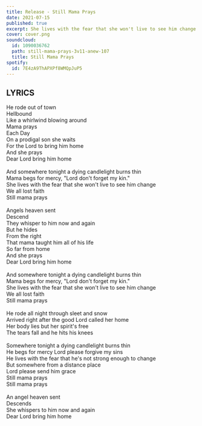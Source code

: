 ```yaml
---
title: Release - Still Mama Prays
date: 2021-07-15
published: true
excerpt: She lives with the fear that she won't live to see him change.
cover: cover.png
soundcloud:
  id: 1090036762
  path: still-mama-prays-3v11-anew-107
  title: Still Mama Prays
spotify:
  id: 7E4zA9ThAPXPf8WMQpJuP5
---
```


## LYRICS

He rode out of town  
Hellbound  
Like a whirlwind blowing around  
Mama prays  
Each Day  
On a prodigal son she waits  
For the Lord to bring him home  
And she prays  
Dear Lord bring him home  
&nbsp;  
And somewhere tonight a dying candlelight burns thin  
Mama begs for mercy, "Lord don't forget my kin."  
She lives with the fear that she won't live to see him change  
We all lost faith  
Still mama prays  
&nbsp;  
Angels heaven sent  
Descend  
They whisper to him now and again  
But he hides  
From the right  
That mama taught him all of his life  
So far from home  
And she prays  
Dear Lord bring him home  
&nbsp;  
And somewhere tonight a dying candlelight burns thin  
Mama begs for mercy, "Lord don't forget my kin."  
She lives with the fear that she won't live to see him change  
We all lost faith  
Still mama prays  
&nbsp;  
He rode all night through sleet and snow  
Arrived right after the good Lord called her home  
Her body lies but her spirit's free  
The tears fall and he hits his knees  
&nbsp;  
Somewhere tonight a dying candlelight burns thin  
He begs for mercy Lord please forgive my sins  
He lives with the fear that he's not strong enough to change  
But somewhere from a distance place  
Lord please send him grace  
Still mama prays  
Still mama prays  
&nbsp;  
An angel heaven sent  
Descends  
She whispers to him now and again  
Dear Lord bring him home  